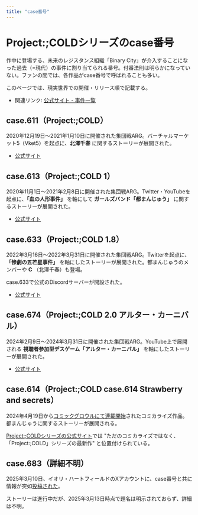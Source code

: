 ```yaml
---
title: "case番号"
---
```


# Project:;COLDシリーズのcase番号

作中に登場する、未来のレジスタンス組織「Binary City」が介入することになった過去（=現代）の事件に割り当てられる番号。付番法則は明らかになっていない。ファンの間では、各作品がcase番号で呼ばれることも多い。

このページでは、現実世界での開催・リリース順で記載する。

- 関連リンク: [公式サイト - 事件一覧](https://www.project-cold.net/case/)

## case.611（Project:;COLD）

2020年12月19日～2021年1月10日に開催された集団戦ARG。バーチャルマーケット5（Vket5）を起点に、**北澤千春** に関するストーリーが展開された。

- [公式サイト](https://www.project-cold.net/case/case-611/)

## case.613（Project:;COLD 1）

2020年11月1日～2021年2月8日に開催された集団戦ARG。Twitter・YouTubeを起点に、**「血の人形事件」** を軸にして **ガールズバンド「都まんじゅう」** に関するストーリーが展開された。

- [公式サイト](https://www.project-cold.net/case/case-613/)

## case.633（Project:;COLD 1.8）

2022年3月16日～2022年3月31日に開催された集団戦ARG。Twitterを起点に、**「惨劇の五芒星事件」** を軸にしたストーリーが展開された。都まんじゅうのメンバーや **C** （北澤千春）も登場。

case.633で公式のDiscordサーバーが開設された。

- [公式サイト](https://www.project-cold.net/case/case-633/)

## case.674（Project:;COLD 2.0 アルター・カーニバル）

2024年2月9日～2024年3月31日に開催された集団戦ARG。YouTube上で展開される **視聴者参加型デスゲーム「アルター・カーニバル」** を軸にしたストーリーが展開された。

- [公式サイト](https://www.project-cold.net/case/altarcarnival/)

## case.614（Project:;COLD case.614 Strawberry and secrets）

2024年4月19日から[コミックグロウルにて連載開始](https://comic-growl.com/episode/2550689798371182320)されたコミカライズ作品。都まんじゅうに関するストーリーが展開される。

[Project:;COLDシリーズの公式サイト](https://www.project-cold.net/news/post-24/)では "ただのコミカライズではなく、「Project:;COLD」シリーズの最新作" と位置付けられている。

## case.683（詳細不明）

2025年3月10日、イオリ・ハートフィールドのXアカウントに、case番号と共に情報が突如[投稿された](https://x.com/iori_heartfield/status/1899052613582160181)。

ストーリーは進行中だが、2025年3月13日時点で題名は明示されておらず、詳細は不明。